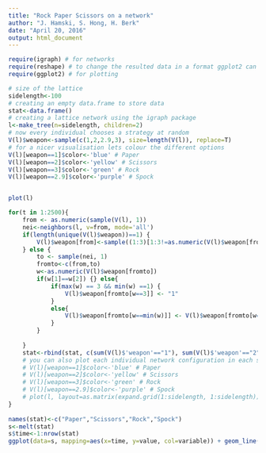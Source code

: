 ```yaml
---
title: "Rock Paper Scissors on a network"
author: "J. Hamski, S. Hong, H. Berk"
date: "April 20, 2016"
output: html_document
---
```


```r
require(igraph) # for networks
require(reshape) # to change the resulted data in a format ggplot2 can use
require(ggplot2) # for plotting
```


```r
# size of the lattice
sidelength<-100
# creating an empty data.frame to store data
stat<-data.frame()
# creating a lattice network using the igraph package
l<-make_tree(n=sidelength, children=2)
# now every individual chooses a strategy at random
V(l)$weapon<-sample(c(1,2,2.9,3), size=length(V(l)), replace=T)
# for a nicer visualisation lets colour the different options
V(l)[weapon==1]$color<-'blue' # Paper
V(l)[weapon==2]$color<-'yellow' # Scissors
V(l)[weapon==3]$color<-'green' # Rock
V(l)[weapon==2.9]$color<-'purple' # Spock


plot(l)
```

```r
for(t in 1:2500){
    from <- as.numeric(sample(V(l), 1))
    nei<-neighbors(l, v=from, mode='all')
    if(length(unique(V(l)$weapon))==1) {
        V(l)$weapon[from]<-sample((1:3)[1:3!=as.numeric(V(l)$weapon[from])], 1)
    } else {
        to <- sample(nei, 1)
        fromto<-c(from,to)
        w<-as.numeric(V(l)$weapon[fromto])
        if(w[1]==w[2]) {} else{
            if(max(w) == 3 && min(w) ==1) {
                V(l)$weapon[fromto[w==3]] <- "1"
            }
            else{
                V(l)$weapon[fromto[w==min(w)]] <- V(l)$weapon[fromto[w==max(w)]]
            }
        }
 
    }
    stat<-rbind(stat, c(sum(V(l)$'weapon'=="1"), sum(V(l)$'weapon'=="2"), sum(V(l)$'weapon'=="2.9"), sum(V(l)$'weapon'=="3")))
    # you can also plot each individual network configuration in each step of the simulation
    # V(l)[weapon==1]$color<-'blue' # Paper
    # V(l)[weapon==2]$color<-'yellow' # Scissors
    # V(l)[weapon==3]$color<-'green' # Rock
    # V(l)[weapon==2.9]$color<-'purple' # Spock
    # plot(l, layout=as.matrix(expand.grid(1:sidelength, 1:sidelength)), vertex.label=NA)
}
 
names(stat)<-c("Paper","Scissors","Rock","Spock")
s<-melt(stat)
s$time<-1:nrow(stat)
ggplot(data=s, mapping=aes(x=time, y=value, col=variable)) + geom_line() + theme_bw()
```

